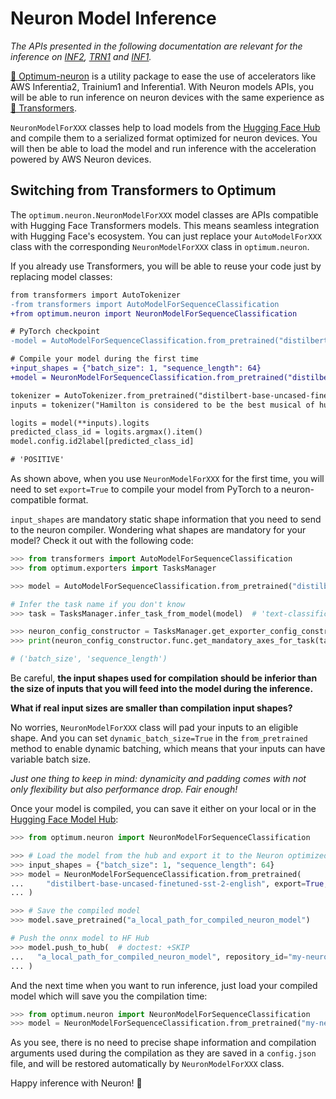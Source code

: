 <!---
Copyright 2023 The HuggingFace Team. All rights reserved.

Licensed under the Apache License, Version 2.0 (the "License");
you may not use this file except in compliance with the License.
You may obtain a copy of the License at

    http://www.apache.org/licenses/LICENSE-2.0

Unless required by applicable law or agreed to in writing, software
distributed under the License is distributed on an "AS IS" BASIS,
WITHOUT WARRANTIES OR CONDITIONS OF ANY KIND, either express or implied.
See the License for the specific language governing permissions and
limitations under the License.
-->

# Neuron Model Inference

*The APIs presented in the following documentation are relevant for the inference on [INF2](https://aws.amazon.com/ec2/instance-types/inf2/), 
[TRN1](https://aws.amazon.com/ec2/instance-types/trn1/) and [INF1](https://aws.amazon.com/ec2/instance-types/inf1/).*

[🤗 Optimum-neuron](https://github.com/huggingface/optimum-neuron) is a utility package to ease the use of accelerators like AWS Inferentia2, 
Trainium1 and Inferentia1. With Neuron models APIs, you will be able to run inference on neuron devices with the same experience as 
[🤗 Transformers](https://huggingface.co/docs/transformers/index).

`NeuronModelForXXX` classes help to load models from the [Hugging Face Hub](hf.co/models) and compile them to a serialized format optimized for 
neuron devices. You will then be able to load the model and run inference with the acceleration powered by AWS Neuron devices.

## Switching from Transformers to Optimum

The `optimum.neuron.NeuronModelForXXX` model classes are APIs compatible with Hugging Face Transformers models. This means seamless integration 
with Hugging Face's ecosystem. You can just replace your `AutoModelForXXX` class with the corresponding `NeuronModelForXXX` class in `optimum.neuron`.

If you already use Transformers, you will be able to reuse your code just by replacing model classes:

```diff
from transformers import AutoTokenizer
-from transformers import AutoModelForSequenceClassification
+from optimum.neuron import NeuronModelForSequenceClassification

# PyTorch checkpoint
-model = AutoModelForSequenceClassification.from_pretrained("distilbert-base-uncased-finetuned-sst-2-english") 

# Compile your model during the first time
+input_shapes = {"batch_size": 1, "sequence_length": 64}
+model = NeuronModelForSequenceClassification.from_pretrained("distilbert-base-uncased-finetuned-sst-2-english", export=True, **input_shapes) 

tokenizer = AutoTokenizer.from_pretrained("distilbert-base-uncased-finetuned-sst-2-english")
inputs = tokenizer("Hamilton is considered to be the best musical of human history.", return_tensors="pt")

logits = model(**inputs).logits
predicted_class_id = logits.argmax().item()
model.config.id2label[predicted_class_id]

# 'POSITIVE'
```

As shown above, when you use `NeuronModelForXXX` for the first time, you will need to set `export=True` to compile your model from PyTorch to a neuron-compatible format.

`input_shapes` are mandatory static shape information that you need to send to the neuron compiler. Wondering what shapes are mandatory for your model? Check it out 
with the following code:

```python
>>> from transformers import AutoModelForSequenceClassification
>>> from optimum.exporters import TasksManager

>>> model = AutoModelForSequenceClassification.from_pretrained("distilbert-base-uncased-finetuned-sst-2-english")

# Infer the task name if you don't know
>>> task = TasksManager.infer_task_from_model(model)  # 'text-classification'

>>> neuron_config_constructor = TasksManager.get_exporter_config_constructor(model=model, exporter="neuron", task='text-classification')
>>> print(neuron_config_constructor.func.get_mandatory_axes_for_task(task))

# ('batch_size', 'sequence_length') 
```

<Tip>

Be careful, __the input shapes used for compilation should be inferior than the size of inputs that you will feed into the model during the inference.__ 

</Tip>

<Tip>

__What if real input sizes are smaller than compilation input shapes?__

No worries, `NeuronModelForXXX` class will pad your inputs to an eligible shape. And you can set `dynamic_batch_size=True` in the `from_pretrained`
method to enable dynamic batching, which means that your inputs can have variable batch size.

*Just one thing to keep in mind: dynamicity and padding comes with not only flexibility but also performance drop. Fair enough!*

</Tip>

Once your model is compiled, you can save it either on your local or in the [Hugging Face Model Hub](https://hf.co/models):

```python
>>> from optimum.neuron import NeuronModelForSequenceClassification

>>> # Load the model from the hub and export it to the Neuron optimized format
>>> input_shapes = {"batch_size": 1, "sequence_length": 64}
>>> model = NeuronModelForSequenceClassification.from_pretrained(
...     "distilbert-base-uncased-finetuned-sst-2-english", export=True, **input_shapes
... )

>>> # Save the compiled model
>>> model.save_pretrained("a_local_path_for_compiled_neuron_model")

# Push the onnx model to HF Hub
>>> model.push_to_hub(  # doctest: +SKIP
...   "a_local_path_for_compiled_neuron_model", repository_id="my-neuron-repo", use_auth_token=True
... )
```

And the next time when you want to run inference, just load your compiled model which will save you the compilation time:

```python
>>> from optimum.neuron import NeuronModelForSequenceClassification
>>> model = NeuronModelForSequenceClassification.from_pretrained("my-neuron-repo")
```

As you see, there is no need to precise shape information and compilation arguments used during the compilation as they are 
saved in a `config.json` file, and will be restored automatically by `NeuronModelForXXX` class.

Happy inference with Neuron! 🚀
